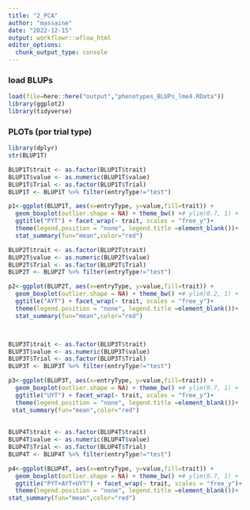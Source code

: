 ```yaml
---
title: "2_PCA"
author: "massaine"
date: "2022-12-15"
output: workflowr::wflow_html
editor_options:
  chunk_output_type: console
---
```


### load BLUPs
```r
load(file=here::here("output","phenotypes_BLUPs_lme4.RData"))
library(ggplot2)
library(tidyverse)
```

### PLOTs (por trial type)
```r
library(dplyr)
str(BLUP1T)

BLUP1T$trait <- as.factor(BLUP1T$trait)
BLUP1T$value <- as.numeric(BLUP1T$value)
BLUP1T$Trial <- as.factor(BLUP1T$Trial)
BLUP1T <- BLUP1T %>% filter(entryType!="test") 

p1<-ggplot(BLUP1T, aes(x=entryType, y=value,fill=trait)) + 
  geom_boxplot(outlier.shape = NA) + theme_bw() +# ylim(0.7, 1) + 
  ggtitle("PYT") + facet_wrap(~ trait, scales = "free_y")+
  theme(legend.position = "none", legend.title =element_blank())+
  stat_summary(fun="mean",color="red")

BLUP2T$trait <- as.factor(BLUP2T$trait)
BLUP2T$value <- as.numeric(BLUP2T$value)
BLUP2T$Trial <- as.factor(BLUP2T$Trial)
BLUP2T <- BLUP2T %>% filter(entryType!="test") 

p2<-ggplot(BLUP2T, aes(x=entryType, y=value,fill=trait)) + 
  geom_boxplot(outlier.shape = NA) + theme_bw() +# ylim(0.2, 1) + 
  ggtitle("AYT") + facet_wrap(~ trait, scales = "free_y")+
  theme(legend.position = "none", legend.title =element_blank())+
  stat_summary(fun="mean",color="red")



BLUP3T$trait <- as.factor(BLUP3T$trait)
BLUP3T$value <- as.numeric(BLUP3T$value)
BLUP3T$Trial <- as.factor(BLUP3T$Trial)
BLUP3T <- BLUP3T %>% filter(entryType!="test") 

p3<-ggplot(BLUP3T, aes(x=entryType, y=value,fill=trait)) + 
  geom_boxplot(outlier.shape = NA) + theme_bw() +# ylim(0.7, 1) + 
  ggtitle("UYT") + facet_wrap(~ trait, scales = "free_y")+
  theme(legend.position = "none", legend.title =element_blank())+
 stat_summary(fun="mean",color="red")
 
 
BLUP4T$trait <- as.factor(BLUP4T$trait)
BLUP4T$value <- as.numeric(BLUP4T$value)
BLUP4T$Trial <- as.factor(BLUP4T$Trial)
BLUP4T <- BLUP4T %>% filter(entryType!="test") 

p4<-ggplot(BLUP4T, aes(x=entryType, y=value,fill=trait)) + 
  geom_boxplot(outlier.shape = NA) + theme_bw() +# ylim(0.7, 1) + 
  ggtitle("PYT+AYT+UYT") + facet_wrap(~ trait, scales = "free_y")+
  theme(legend.position = "none", legend.title =element_blank())+
stat_summary(fun="mean",color="red")


```


